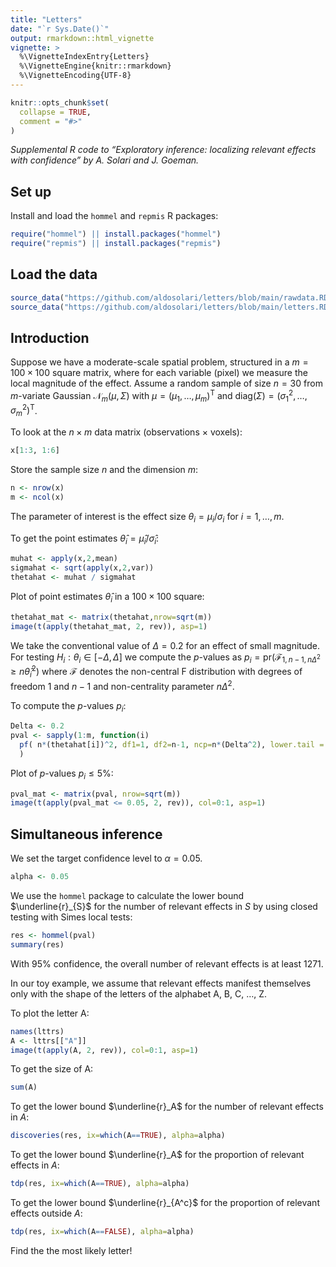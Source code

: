 ```yaml
---
title: "Letters"
date: "`r Sys.Date()`"
output: rmarkdown::html_vignette
vignette: >
  %\VignetteIndexEntry{Letters}
  %\VignetteEngine{knitr::rmarkdown}
  %\VignetteEncoding{UTF-8}
---
```


```r
knitr::opts_chunk$set(
  collapse = TRUE,
  comment = "#>"
)
```

*Supplemental R code to "Exploratory inference: localizing relevant effects with confidence"
by A. Solari and J. Goeman.* 

## Set up

Install and load the `hommel` and  `repmis` R packages:

```r
require("hommel") || install.packages("hommel")
require("repmis") || install.packages("repmis")
```

## Load the data

```r
source_data("https://github.com/aldosolari/letters/blob/main/rawdata.RData?raw=true")
source_data("https://github.com/aldosolari/letters/blob/main/letters.RData?raw=true")
```

## Introduction

Suppose we have a moderate-scale spatial problem, structured in a $m = 100 × 100$ square matrix, where for each variable (pixel) we measure the local magnitude of the effect. Assume a random sample of size $n=30$ from $m$-variate Gaussian
 $\mathcal{N}_m(\mu, \Sigma)$
 with $\mu=(\mu_1,\ldots,\mu_m)^\mathsf{T}$ and $\mathrm{diag}(\Sigma) = (\sigma^2_1,\ldots,\sigma_m^2)^\mathsf{T}$. 

To look at the $n\times m$ data matrix (observations $\times$ voxels):

```r
x[1:3, 1:6]
```
Store the sample size $n$ and the dimension $m$:

```r
n <- nrow(x)
m <- ncol(x)
```

The parameter of interest is the effect size
$\theta_i = \mu_i/\sigma_i$ for $i=1,\ldots,m$. 

To get the point estimates $\hat{\theta}_i= \hat{\mu}_i / \hat{\sigma}_i$: 

```r
muhat <- apply(x,2,mean)
sigmahat <- sqrt(apply(x,2,var))
thetahat <- muhat / sigmahat
```

Plot of point estimates $\hat{\theta}_i$ in a $100 × 100$ square:

```r
thetahat_mat <- matrix(thetahat,nrow=sqrt(m))
image(t(apply(thetahat_mat, 2, rev)), asp=1)
```

We take the conventional value of $\Delta=0.2$ for an effect of small magnitude.
For testing $H_i : \theta_i \in [-\Delta,\Delta]$
we compute the $p$-values as
$p_i = \mathrm{pr}(\mathcal{F}_{1,n-1, n\Delta^2} \geq n \hat{\theta}_i^2)$
where $\mathcal{F}$ denotes the non-central F distribution with degrees of freedom 1 and $n-1$ and non-centrality parameter $n\Delta^2$.

To compute the $p$-values $p_i$: 
```r
Delta <- 0.2
pval <- sapply(1:m, function(i) 
  pf( n*(thetahat[i])^2, df1=1, df2=n-1, ncp=n*(Delta^2), lower.tail = F) 
  )
```

Plot of $p$-values $p_i \leq 5\%$:

```r
pval_mat <- matrix(pval, nrow=sqrt(m))
image(t(apply(pval_mat <= 0.05, 2, rev)), col=0:1, asp=1)
```

## Simultaneous inference

We set the target confidence level to $\alpha=0.05$.

```r
alpha <- 0.05
```

We use the `hommel` package to calculate the lower bound $\underline{r}_{S}$ for the number of relevant effects in $S$ by using closed testing with Simes local tests:

```r
res <- hommel(pval)
summary(res)
```

With 95% confidence, the overall number of relevant effects is at least 1271. 

In our toy example, we assume that relevant effects manifest themselves only with the shape of the letters of the alphabet A, B, C, $\ldots$, Z. 

To plot the letter A:

```r
names(lttrs)
A <- lttrs[["A"]]
image(t(apply(A, 2, rev)), col=0:1, asp=1)
```

To get the size of A:
```r
sum(A)
```

To get the lower bound $\underline{r}_A$ for the number of relevant effects in $A$:

```r
discoveries(res, ix=which(A==TRUE), alpha=alpha)
```

To get the lower bound $\underline{r}_A$ for the proportion of relevant effects in $A$:

```r
tdp(res, ix=which(A==TRUE), alpha=alpha)
```

To get the lower bound $\underline{r}_{A^c}$ for the proportion of relevant effects outside $A$:

```r
tdp(res, ix=which(A==FALSE), alpha=alpha)
```

Find the the most likely letter!

